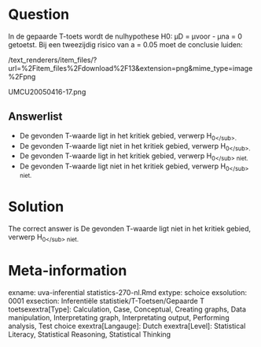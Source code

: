 Question
========

In de gepaarde T-toets wordt de nulhypothese H0: µD = µvoor - µna = 0 getoetst. Bij een tweezijdig risico van a = 0.05 moet de conclusie luiden: 

 /text_renderers/item_files/?url=%2Fitem_files%2Fdownload%2F13&extension=png&mime_type=image%2Fpng 

 UMCU20050416-17.png 

Answerlist
----------
* De gevonden T-waarde ligt in het kritiek gebied, verwerp H<sub>0<\/sub>.
* De gevonden T-waarde ligt niet in het kritiek gebied, verwerp H<sub>0<\/sub>.
* De gevonden T-waarde ligt in het kritiek gebied, verwerp H<sub>0<\/sub> niet.
* De gevonden T-waarde ligt niet in het kritiek gebied, verwerp H<sub>0<\/sub> niet.

Solution
========

The correct answer is  De gevonden T-waarde ligt niet in het kritiek gebied, verwerp H<sub>0<\/sub> niet. 

Meta-information
================
exname: uva-inferential statistics-270-nl.Rmd 
extype: schoice 
exsolution: 0001 
exsection: Inferentiële statistiek/T-Toetsen/Gepaarde T toetsexextra[Type]: Calculation, Case, Conceptual, Creating graphs, Data manipulation, Interpretating graph, Interpretating output, Performing analysis, Test choice 
exextra[Langauge]: Dutch 
exextra[Level]: Statistical Literacy, Statistical Reasoning, Statistical Thinking 
